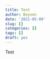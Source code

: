 ```yaml
---
title: Test
author: Boyoon
date: '2021-05-09'
slug: []
categories: []
tags: []
draft: yes
---
```


Test